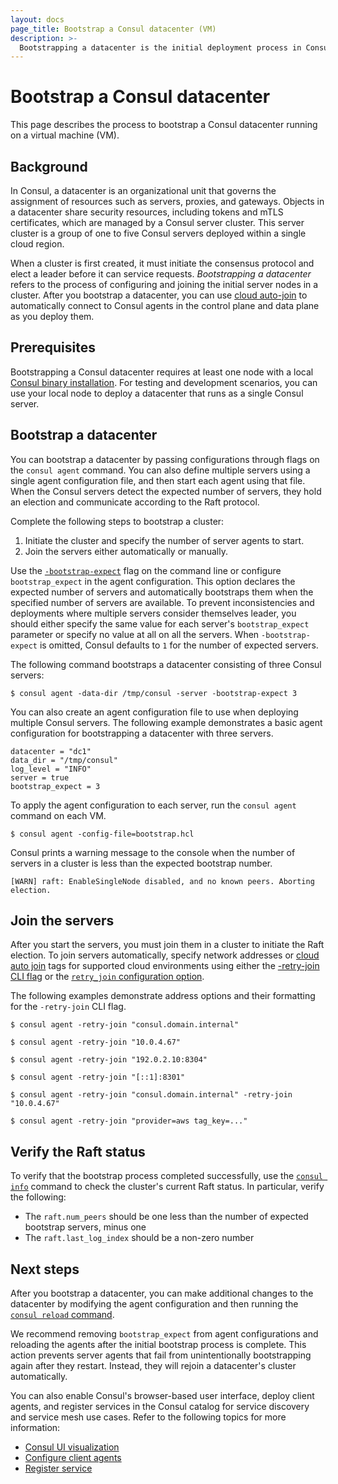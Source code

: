 ```yaml
---
layout: docs
page_title: Bootstrap a Consul datacenter (VM)
description: >-
  Bootstrapping a datacenter is the initial deployment process in Consul that starts server agents and joins them together. Learn how to deploy and join Consul servers running on a virtual machine.
---
```


# Bootstrap a Consul datacenter

This page describes the process to bootstrap a Consul datacenter running on a virtual machine (VM).

## Background

In Consul, a datacenter is an organizational unit that governs the assignment of resources such as servers, proxies, and gateways. Objects in a datacenter share security resources, including tokens and mTLS certificates, which are managed by a Consul server cluster. This server cluster is a group of one to five Consul servers deployed within a single cloud region.

When a cluster is first created, it must initiate the consensus protocol and elect a leader before it can service requests. _Bootstrapping a datacenter_ refers to the process of configuring and joining the initial server nodes in a cluster. After you bootstrap a datacenter, you can use [cloud auto-join](/consul/docs/deploy/server/cloud-auto-join) to automatically connect to Consul agents in the control plane and data plane as you deploy them.

## Prerequisites

Bootstrapping a Consul datacenter requires at least one node with a local [Consul binary installation](/consul/install). For testing and development scenarios, you can use your local node to deploy a datacenter that runs as a single Consul server.

## Bootstrap a datacenter

You can bootstrap a datacenter by passing configurations through flags on the `consul agent` command. You can also define multiple servers using a single agent configuration file, and then start each agent using that file. When the Consul servers detect the expected number of servers, they hold an election and communicate according to the Raft protocol.

Complete the following steps to bootstrap a cluster:

1. Initiate the cluster and specify the number of server agents to start.
1. Join the servers either automatically or manually.

Use the [`-bootstrap-expect`](/consul/commands/agent#_bootstrap_expect) flag on the command line or configure `bootstrap_expect` in the agent configuration. This option declares the expected number of servers and automatically bootstraps them when the specified number of servers are available. To prevent inconsistencies and deployments where multiple servers consider themselves leader, you should either specify the same value for each server's `bootstrap_expect` parameter or specify no value at all on all the servers. When `-bootstrap-expect` is omitted, Consul defaults to `1` for the number of expected servers.

The following command bootstraps a datacenter consisting of three Consul servers:

```shell-session
$ consul agent -data-dir /tmp/consul -server -bootstrap-expect 3
```

You can also create an agent configuration file to use when deploying multiple Consul servers. The following example demonstrates a basic agent configuration for bootstrapping a datacenter with three servers.

<CodeBlockConfig filename="bootstrap.hcl">

```hcl
datacenter = "dc1"
data_dir = "/tmp/consul"
log_level = "INFO"
server = true
bootstrap_expect = 3
```

</CodeBlockConfig>

To apply the agent configuration to each server, run the `consul agent` command on each VM.

```shell-session
$ consul agent -config-file=bootstrap.hcl
```

Consul prints a warning message to the console when the number of servers in a cluster is less than the expected bootstrap number.

<CodeBlockConfig hideClipboard>

```log
[WARN] raft: EnableSingleNode disabled, and no known peers. Aborting election.
```

</CodeBlockConfig>

## Join the servers

After you start the servers, you must join them in a cluster to initiate the Raft election. To join servers automatically, specify network addresses or [cloud auto join](/consul/docs/deploy/server/cloud-auto-join) tags for supported cloud environments using either the [-retry-join CLI flag](/consul/commands/agent#_retry_join) or the [`retry_join` configuration option](/consul/docs/reference/agent/consul/docs/reference/agent/configuration-file/join#retry_join).

The following examples demonstrate address options and their formatting for the `-retry-join` CLI flag.

<CodeBlockConfig heading="Using a DNS entry">

```shell-session
$ consul agent -retry-join "consul.domain.internal"
```

</CodeBlockConfig>

<CodeBlockConfig heading="Using IPv4">

```shell-session
$ consul agent -retry-join "10.0.4.67"
```

</CodeBlockConfig>

<CodeBlockConfig heading="Using a non-default Serf LAN port">

```shell-session
$ consul agent -retry-join "192.0.2.10:8304"
```

</CodeBlockConfig>

<CodeBlockConfig heading="Using IPv6">

```shell-session
$ consul agent -retry-join "[::1]:8301"
```

</CodeBlockConfig>

<CodeBlockConfig heading="Using multiple addresses">

```shell-session
$ consul agent -retry-join "consul.domain.internal" -retry-join "10.0.4.67"
```

</CodeBlockConfig>

<CodeBlockConfig heading="Using cloud auto-join">

```shell-session
$ consul agent -retry-join "provider=aws tag_key=..."
```

</CodeBlockConfig>

## Verify the Raft status

To verify that the bootstrap process completed successfully, use the [`consul info`](/consul/commands/info) command to check the cluster's current Raft status. In particular, verify the following:

- The `raft.num_peers` should be one less than the number of expected bootstrap servers, minus one
- The `raft.last_log_index` should be a non-zero number

## Next steps

After you bootstrap a datacenter, you can make additional changes to the datacenter by modifying the agent configuration and then running the [`consul reload` command](/consul/commands/reload).

We recommend removing `bootstrap_expect` from agent configurations and reloading the agents after the initial bootstrap process is complete. This action prevents server agents that fail from unintentionally bootstrapping again after they restart. Instead, they will rejoin a datacenter's cluster automatically.

You can also enable Consul's browser-based user interface, deploy client agents, and register services in the Consul catalog for service discovery and service mesh use cases. Refer to the following topics for more information:

- [Consul UI visualization](/consul/docs/fundamentals/interface/ui)
- [Configure client agents](/consul/docs/deploy/workload/client/vm)
- [Register service](/register/service/vm)

